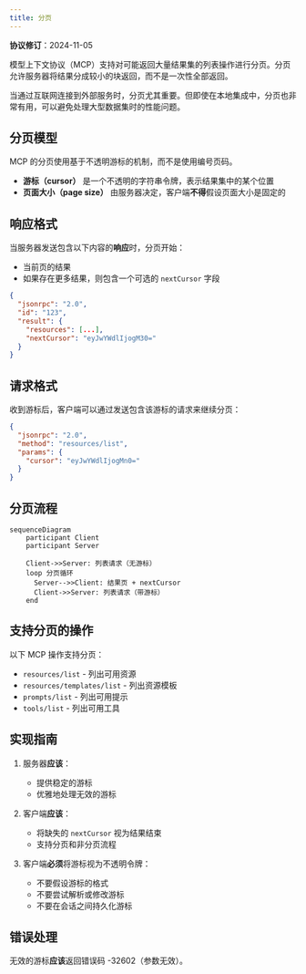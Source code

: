 ```yaml
---
title: 分页
---
```


<Info>**协议修订**：2024-11-05</Info>

模型上下文协议（MCP）支持对可能返回大量结果集的列表操作进行分页。分页允许服务器将结果分成较小的块返回，而不是一次性全部返回。

当通过互联网连接到外部服务时，分页尤其重要。但即使在本地集成中，分页也非常有用，可以避免处理大型数据集时的性能问题。

## 分页模型

MCP 的分页使用基于不透明游标的机制，而不是使用编号页码。

- **游标（cursor）** 是一个不透明的字符串令牌，表示结果集中的某个位置
- **页面大小（page size）** 由服务器决定，客户端**不得**假设页面大小是固定的

## 响应格式

当服务器发送包含以下内容的**响应**时，分页开始：

- 当前页的结果
- 如果存在更多结果，则包含一个可选的 `nextCursor` 字段

```json
{
  "jsonrpc": "2.0",
  "id": "123",
  "result": {
    "resources": [...],
    "nextCursor": "eyJwYWdlIjogM30="
  }
}
```

## 请求格式

收到游标后，客户端可以通过发送包含该游标的请求来继续分页：

```json
{
  "jsonrpc": "2.0",
  "method": "resources/list",
  "params": {
    "cursor": "eyJwYWdlIjogMn0="
  }
}
```

## 分页流程

```mermaid
sequenceDiagram
    participant Client
    participant Server

    Client->>Server: 列表请求（无游标）
    loop 分页循环
      Server-->>Client: 结果页 + nextCursor
      Client->>Server: 列表请求（带游标）
    end
```

## 支持分页的操作

以下 MCP 操作支持分页：

- `resources/list` - 列出可用资源
- `resources/templates/list` - 列出资源模板
- `prompts/list` - 列出可用提示
- `tools/list` - 列出可用工具

## 实现指南

1. 服务器**应该**：
   - 提供稳定的游标
   - 优雅地处理无效的游标

2. 客户端**应该**：
   - 将缺失的 `nextCursor` 视为结果结束
   - 支持分页和非分页流程

3. 客户端**必须**将游标视为不透明令牌：
   - 不要假设游标的格式
   - 不要尝试解析或修改游标
   - 不要在会话之间持久化游标

## 错误处理

无效的游标**应该**返回错误码 -32602（参数无效）。